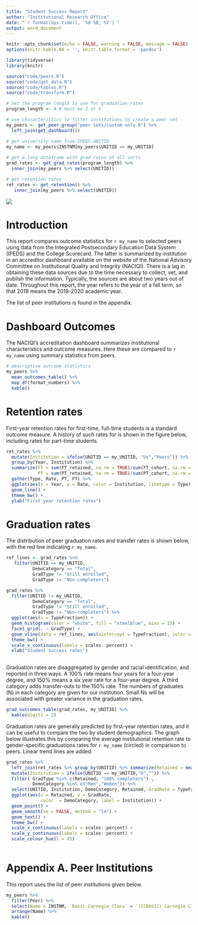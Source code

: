 ---
title: "Student Success Report"
author: "Institutional Research Office"
date: "`r format(Sys.time(), '%d %B, %Y')`"
output: word_document
---

```{r setup, include=FALSE}
knitr::opts_chunk$set(echo = FALSE, warning = FALSE, message = FALSE)
options(knitr.kable.NA = '', knitr.table.format = 'pandoc')

library(tidyverse)
library(knitr)

source("code/peers.R")
source("code/get_data.R")
source("code/tables.R")
source("code/transform.R")

# Set the program length to use for graduation rates
program_length <- 4 # must be 2 or 4

# use characteristics to filter institutions to create a peer set
my_peers <- get_peer_group("peer sets/custom only.R") %>% 
  left_join(get_dashboard()) 

# get university name from IPEDS UNITID
my_name <- my_peers$INSTNM[my_peers$UNITID == my_UNITID]
  
# get a long dataframe with grad rates of all sorts
grad_rates <- get_grad_rates(program_length) %>% 
  inner_join(my_peers %>% select(UNITID))

# get retention rates
ret_rates <- get_retention() %>% 
   inner_join(my_peers %>% select(UNITID))
```
![](images/banner.jpg) 

# Introduction

This report compares outcome statistics for `r my_name` to selected peers using data from the Integrated Postsecondary Education Data System (IPEDS) and the College Scorecard. The latter is summarized by institution in an accreditor dashboard available on the website of the National Advisory Committee on Institutional Quality and Integrity (NACIQI). There is a lag in obtaining these data sources due to the time necessary to collect, vet, and publish the information. Typically, the sources are about two years out of date. Throughout this report, the year refers to the year of a fall term, so that 2019 means the 2019-2020 academic year. 

The list of peer institutions is found in the appendix.

# Dashboard Outcomes

The NACIQI's accreditation dashboard summarizes institutional characteristics and outcome measures. Here these are compared to `r my_name` using summary statistics from peers. 

```{r}
# descriptive outcome statistics
my_peers %>% 
  mean_outcomes_table() %>% 
  map_df(format_numbers) %>% 
  kable()
```

# Retention rates

First-year retention rates for first-time, full-time students is a standard outcome measure. A history of such rates for is shown in the figure below, including rates for part-time students. 

```{r}
ret_rates %>% 
  mutate(Institution = ifelse(UNITID == my_UNITID, "Us","Peers")) %>% 
  group_by(Year, Institution) %>% 
  summarize(FT = sum(FT_retained, na.rm = TRUE)/sum(FT_cohort, na.rm = TRUE),
            PT = sum(PT_retained, na.rm = TRUE)/sum(PT_cohort, na.rm = TRUE)) %>% 
  gather(Type, Rate, PT, FT) %>% 
  ggplot(aes(x = Year, y = Rate, color = Institution, linetype = Type)) +
  geom_line() +
  theme_bw() +
  ylab("First year retention rates")
```

# Graduation rates

The distribution of peer graduation rates and transfer rates is shown below, with the red line indicating `r my_name`. 

```{r fig.width=4, fig.height=3}
ref_lines <- grad_rates %>% 
   filter(UNITID == my_UNITID,
          DemoCategory == "Total",
          GradType != "Still enrolled",
          GradType != "Non-completers") 

grad_rates %>% 
  filter(UNITID != my_UNITID,
          DemoCategory == "Total",
          GradType != "Still enrolled",
          GradType != "Non-completers") %>% 
  ggplot(aes(x = TypeFraction)) +
  geom_histogram(color = "white", fill = "steelblue", bins = 15) +
  facet_grid(. ~ GradType) +
  geom_vline(data = ref_lines, aes(xintercept = TypeFraction), color = "red") +
  theme_bw() +
  scale_x_continuous(labels = scales::percent) +
  xlab("Student success rates")
  
```

Graduation rates are disaggregated by gender and racial identification, and reported in three ways. A 100% rate means four years for a four-year degree, and 150% means a six year rate for a four-year degree. A third category adds transfer-outs to the 150% rate. The numbers of graduates (N) in each category are given for our institution. Small Ns will be associated with greater variance in the graduation rates.

```{r}
grad_outcomes_table(grad_rates, my_UNITID) %>% 
  kable(digits = 2)

```

Graduation rates are generally predicted by first-year retention rates, and it can be useful to compare the two by student demographics. The graph below illustrates this by comparing the average institutional retention rate to gender-specific graduations rates for `r my_name` (circled) in comparison to peers. Linear trend lines are added.

```{r}
grad_rates %>% 
  left_join(ret_rates %>% group_by(UNITID) %>% summarize(Retained = mean(FT_retention, na.rm = TRUE)/100)) %>% 
  mutate(Institution = ifelse(UNITID == my_UNITID,"O","")) %>% 
  filter( GradType %in% c(Retained, "100% completers") ,
          DemoCategory %in% c("Men","Women")) %>% 
  select(UNITID, Institution, DemoCategory, Retained, GradRate = TypeFraction) %>% 
  ggplot(aes(x = Retained, y = GradRate,
             color  = DemoCategory, label = Institution)) +
  geom_point() +
  geom_smooth(se = FALSE, method = "lm") +
  geom_text() +
  theme_bw() +
  scale_x_continuous(labels = scales::percent) +
  scale_y_continuous(labels = scales::percent) +
  scale_colour_hue(l = 45)
  
```


# Appendix A. Peer Institutions

This report uses the list of peer institutions given below.

```{r peers}
my_peers %>% 
  filter(Peer) %>% 
  select(Name = INSTNM, `Basic Carnegie Class` = `(CCBASIC) Carnegie Classification 2005/2010: Basic`) %>% 
  arrange(Name) %>% 
  kable()
```
